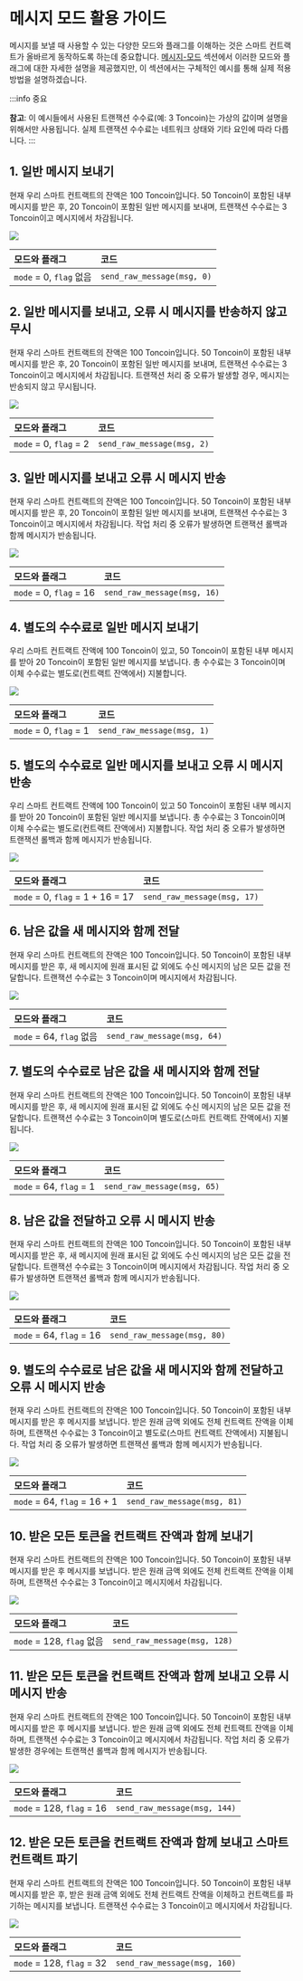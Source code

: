 # 메시지 모드 활용 가이드

메시지를 보낼 때 사용할 수 있는 다양한 모드와 플래그를 이해하는 것은 스마트 컨트랙트가 올바르게 동작하도록 하는데 중요합니다.
[메시지-모드](/v3/documentation/smart-contracts/message-management/sending-messages#message-modes) 섹션에서 이러한 모드와 플래그에 대한 자세한 설명을 제공했지만, 이 섹션에서는 구체적인 예시를 통해 실제 적용 방법을 설명하겠습니다.

:::info 중요

**참고**: 이 예시들에서 사용된 트랜잭션 수수료(예: 3 Toncoin)는 가상의 값이며 설명을 위해서만 사용됩니다. 실제 트랜잭션 수수료는 네트워크 상태와 기타 요인에 따라 다릅니다.
:::

## 1. 일반 메시지 보내기

현재 우리 스마트 컨트랙트의 잔액은 100 Toncoin입니다. 50 Toncoin이 포함된 내부 메시지를 받은 후, 20 Toncoin이 포함된 일반 메시지를 보내며, 트랜잭션 수수료는 3 Toncoin이고 메시지에서 차감됩니다.

![](/img/docs/message-modes-cookbook/send_regular_message.svg)

| 모드와 플래그               | 코드                         |
| :-------------------- | :------------------------- |
| `mode` = 0, `flag` 없음 | `send_raw_message(msg, 0)` |

## 2. 일반 메시지를 보내고, 오류 시 메시지를 반송하지 않고 무시

현재 우리 스마트 컨트랙트의 잔액은 100 Toncoin입니다. 50 Toncoin이 포함된 내부 메시지를 받은 후, 20 Toncoin이 포함된 일반 메시지를 보내며, 트랜잭션 수수료는 3 Toncoin이고 메시지에서 차감됩니다.
트랜잭션 처리 중 오류가 발생할 경우, 메시지는 반송되지 않고 무시됩니다.

![](/img/docs/message-modes-cookbook/send_regular_message_and_ignore_errors.svg)

| 모드와 플래그                | 코드                         |
| :--------------------- | :------------------------- |
| `mode` = 0, `flag` = 2 | `send_raw_message(msg, 2)` |

## 3. 일반 메시지를 보내고 오류 시 메시지 반송

현재 우리 스마트 컨트랙트의 잔액은 100 Toncoin입니다. 50 Toncoin이 포함된 내부 메시지를 받은 후, 20 Toncoin이 포함된 일반 메시지를 보내며, 트랜잭션 수수료는 3 Toncoin이고 메시지에서 차감됩니다.
작업 처리 중 오류가 발생하면 트랜잭션 롤백과 함께 메시지가 반송됩니다.

![](/img/docs/message-modes-cookbook/send_regular_message_and_bounce_if_error.svg)

| 모드와 플래그                 | 코드                          |
| :---------------------- | :-------------------------- |
| `mode` = 0, `flag` = 16 | `send_raw_message(msg, 16)` |

## 4. 별도의 수수료로 일반 메시지 보내기

우리 스마트 컨트랙트 잔액에 100 Toncoin이 있고, 50 Toncoin이 포함된 내부 메시지를 받아 20 Toncoin이 포함된 일반 메시지를 보냅니다. 총 수수료는 3 Toncoin이며 이체 수수료는 별도로(컨트랙트 잔액에서) 지불합니다.

![](/img/docs/message-modes-cookbook/send_regular_and_pay_fees_separately.svg)

| 모드와 플래그                | 코드                         |
| :--------------------- | :------------------------- |
| `mode` = 0, `flag` = 1 | `send_raw_message(msg, 1)` |

## 5. 별도의 수수료로 일반 메시지를 보내고 오류 시 메시지 반송

우리 스마트 컨트랙트 잔액에 100 Toncoin이 있고 50 Toncoin이 포함된 내부 메시지를 받아 20 Toncoin이 포함된 일반 메시지를 보냅니다. 총 수수료는 3 Toncoin이며 이체 수수료는 별도로(컨트랙트 잔액에서) 지불합니다.
작업 처리 중 오류가 발생하면 트랜잭션 롤백과 함께 메시지가 반송됩니다.

![](/img/docs/message-modes-cookbook/send_regular_message_pay_fee_separately_bounce_if_error.svg)

| 모드와 플래그                          | 코드                          |
| :------------------------------- | :-------------------------- |
| `mode` = 0, `flag` = 1 + 16 = 17 | `send_raw_message(msg, 17)` |

## 6. 남은 값을 새 메시지와 함께 전달

현재 우리 스마트 컨트랙트의 잔액은 100 Toncoin입니다. 50 Toncoin이 포함된 내부 메시지를 받은 후, 새 메시지에 원래 표시된 값 외에도 수신 메시지의 남은 모든 값을 전달합니다.
트랜잭션 수수료는 3 Toncoin이며 메시지에서 차감됩니다.

![](/img/docs/message-modes-cookbook/carry_all_the_remaining_value.svg)

| 모드와 플래그                | 코드                          |
| :--------------------- | :-------------------------- |
| `mode` = 64, `flag` 없음 | `send_raw_message(msg, 64)` |

## 7. 별도의 수수료로 남은 값을 새 메시지와 함께 전달

현재 우리 스마트 컨트랙트의 잔액은 100 Toncoin입니다. 50 Toncoin이 포함된 내부 메시지를 받은 후, 새 메시지에 원래 표시된 값 외에도 수신 메시지의 남은 모든 값을 전달합니다.
트랜잭션 수수료는 3 Toncoin이며 별도로(스마트 컨트랙트 잔액에서) 지불됩니다.

![](/img/docs/message-modes-cookbook/carry_all_the_remaining_value_and_pay_fees_separately.svg)

| 모드와 플래그                 | 코드                          |
| :---------------------- | :-------------------------- |
| `mode` = 64, `flag` = 1 | `send_raw_message(msg, 65)` |

## 8. 남은 값을 전달하고 오류 시 메시지 반송

현재 우리 스마트 컨트랙트의 잔액은 100 Toncoin입니다. 50 Toncoin이 포함된 내부 메시지를 받은 후, 새 메시지에 원래 표시된 값 외에도 수신 메시지의 남은 모든 값을 전달합니다.
트랜잭션 수수료는 3 Toncoin이며 메시지에서 차감됩니다. 작업 처리 중 오류가 발생하면 트랜잭션 롤백과 함께 메시지가 반송됩니다.

![](/img/docs/message-modes-cookbook/carry_all_the_remaining_value_and_if_error_bounce.svg)

| 모드와 플래그                  | 코드                          |
| :----------------------- | :-------------------------- |
| `mode` = 64, `flag` = 16 | `send_raw_message(msg, 80)` |

## 9. 별도의 수수료로 남은 값을 새 메시지와 함께 전달하고 오류 시 메시지 반송

현재 우리 스마트 컨트랙트의 잔액은 100 Toncoin입니다. 50 Toncoin이 포함된 내부 메시지를 받은 후 메시지를 보냅니다. 받은 원래 금액 외에도 전체 컨트랙트 잔액을 이체하며, 트랜잭션 수수료는 3 Toncoin이고 별도로(스마트 컨트랙트 잔액에서) 지불됩니다.
작업 처리 중 오류가 발생하면 트랜잭션 롤백과 함께 메시지가 반송됩니다.

![](/img/docs/message-modes-cookbook/carry_all_the_remaining_value_and_pay_fees_separately_and_if_error_bounce.svg)

| 모드와 플래그                      | 코드                          |
| :--------------------------- | :-------------------------- |
| `mode` = 64, `flag` = 16 + 1 | `send_raw_message(msg, 81)` |

## 10. 받은 모든 토큰을 컨트랙트 잔액과 함께 보내기

현재 우리 스마트 컨트랙트의 잔액은 100 Toncoin입니다. 50 Toncoin이 포함된 내부 메시지를 받은 후 메시지를 보냅니다. 받은 원래 금액 외에도 전체 컨트랙트 잔액을 이체하며,
트랜잭션 수수료는 3 Toncoin이고 메시지에서 차감됩니다.

![](/img/docs/message-modes-cookbook/send_all_received_tokens_with_balance.svg)

| 모드와 플래그                 | 코드                           |
| :---------------------- | :--------------------------- |
| `mode` = 128, `flag` 없음 | `send_raw_message(msg, 128)` |

## 11. 받은 모든 토큰을 컨트랙트 잔액과 함께 보내고 오류 시 메시지 반송

현재 우리 스마트 컨트랙트의 잔액은 100 Toncoin입니다. 50 Toncoin이 포함된 내부 메시지를 받은 후 메시지를 보냅니다. 받은 원래 금액 외에도 전체 컨트랙트 잔액을 이체하며, 트랜잭션 수수료는 3 Toncoin이고 메시지에서 차감됩니다.
작업 처리 중 오류가 발생한 경우에는 트랜잭션 롤백과 함께 메시지가 반송됩니다.

![](/img/docs/message-modes-cookbook/send_all_received_tokens_with_balance_and_if_error_bounce.svg)

| 모드와 플래그                   | 코드                           |
| :------------------------ | :--------------------------- |
| `mode` = 128, `flag` = 16 | `send_raw_message(msg, 144)` |

## 12. 받은 모든 토큰을 컨트랙트 잔액과 함께 보내고 스마트 컨트랙트 파기

현재 우리 스마트 컨트랙트의 잔액은 100 Toncoin입니다. 50 Toncoin이 포함된 내부 메시지를 받은 후, 받은 원래 금액 외에도 전체 컨트랙트 잔액을 이체하고 컨트랙트를 파기하는 메시지를 보냅니다.
트랜잭션 수수료는 3 Toncoin이고 메시지에서 차감됩니다.

![](/img/docs/message-modes-cookbook/send_all_received_tokens_with_balance_and_destroy_sc.svg)

| 모드와 플래그                   | 코드                           |
| :------------------------ | :--------------------------- |
| `mode` = 128, `flag` = 32 | `send_raw_message(msg, 160)` |
